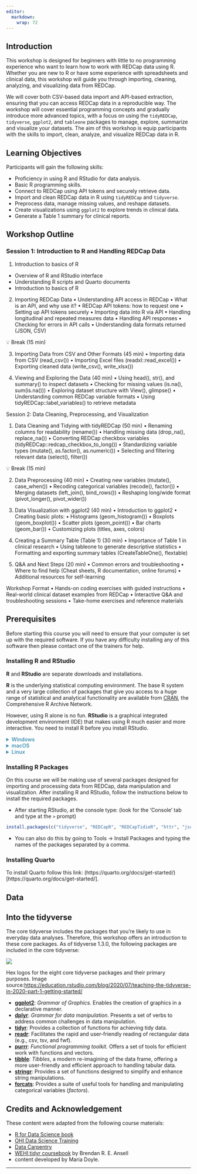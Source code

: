 ```yaml
---
editor: 
  markdown: 
    wrap: 72
---
```


## Introduction

This workshop is designed for beginners with little to no programming experience who want to learn how to work with REDCap data using R. Whether you are new to R or have some experience with spreadsheets and clinical data, this workshop will guide you through importing, cleaning, analyzing, and visualizing data from REDCap.

We will cover both CSV-based data import and API-based extraction, ensuring that you can access REDCap data in a reproducible way. The workshop will cover essential programming concepts and gradually introduce more advanced topics, with a focus on using the `tidyREDCap`, `tidyverse`, `ggplot2`, and `tableone` packages to manage, explore, summarize and visualize your datasets. The aim of this workshop is equip participants with the skills to import, clean, analyze, and visualize REDCap data in R.

## Learning Objectives

Participants will gain the following skills:

- Proficiency in using R and RStudio for data analysis.
- Basic R programming skills.
- Connect to REDCap using API tokens and securely retrieve data.
- Import and clean REDCap data in R using `tidyREDCap` and `tidyverse`.
- Preprocess data, manage missing values, and reshape datasets.
- Create visualizations using `ggplot2` to explore trends in clinical data.
- Generate a Table 1 summary for clinical reports.

## Workshop Outline

### Session 1: Introduction to R and Handling REDCap Data

1. Introduction to basics of R

  - Overview of R and RStudio interface
  - Understanding R scripts and Quarto documents
  - Introduction to basics of R

2. Importing REDCap Data
	•	Understanding API access in REDCap
	•	What is an API, and why use it?
	•	REDCap API tokens: how to request one
	•	Setting up API tokens securely
	•	Importing data into R via API
	•	Handling longitudinal and repeated measures data
	•	Handling API responses
	•	Checking for errors in API calls
	•	Understanding data formats returned (JSON, CSV)

💡 Break (15 min)

3. Importing Data from CSV and Other Formats (45 min)
	•	Importing data from CSV (read_csv())
	•	Importing Excel files (readxl::read_excel())
	•	Exporting cleaned data (write_csv(), write_xlsx())

4. Viewing and Exploring the Data (40 min)
	•	Using head(), str(), and summary() to inspect datasets
	•	Checking for missing values (is.na(), sum(is.na()))
	•	Exploring dataset structure with View(), glimpse()
	•	Understanding common REDCap variable formats
	•	Using tidyREDCap::label_variables() to retrieve metadata

Session 2: Data Cleaning, Preprocessing, and Visualization

1. Data Cleaning and Tidying with tidyREDCap (50 min)
	•	Renaming columns for readability (rename())
	•	Handling missing data (drop_na(), replace_na())
	•	Converting REDCap checkbox variables (tidyREDCap::redcap_checkbox_to_long())
	•	Standardizing variable types (mutate(), as.factor(), as.numeric())
	•	Selecting and filtering relevant data (select(), filter())

💡 Break (15 min)

2. Data Preprocessing (40 min)
	•	Creating new variables (mutate(), case_when())
	•	Recoding categorical variables (recode(), factor())
	•	Merging datasets (left_join(), bind_rows())
	•	Reshaping long/wide format (pivot_longer(), pivot_wider())

3. Data Visualization with ggplot2 (40 min)
	•	Introduction to ggplot2
	•	Creating basic plots:
	•	Histograms (geom_histogram())
	•	Boxplots (geom_boxplot())
	•	Scatter plots (geom_point())
	•	Bar charts (geom_bar())
	•	Customizing plots (titles, axes, colors)

4. Creating a Summary Table (Table 1) (30 min)
	•	Importance of Table 1 in clinical research
	•	Using tableone to generate descriptive statistics
	•	Formatting and exporting summary tables (CreateTableOne(), flextable)

5. Q&A and Next Steps (20 min)
	•	Common errors and troubleshooting
	•	Where to find help (Cheat sheets, R documentation, online forums)
	•	Additional resources for self-learning

Workshop Format
	•	Hands-on coding exercises with guided instructions
	•	Real-world clinical dataset examples from REDCap
	•	Interactive Q&A and troubleshooting sessions
	•	Take-home exercises and reference materials


## Prerequisites

Before starting this course you will need to ensure that your computer is set up with the required software. If you have any difficulty installing any of this software then please contact one of the trainers for help.

### Installing R and RStudio

**R** and **RStudio** are separate downloads and installations.

**R** is the underlying statistical computing environment. The base R system and a very large collection of packages that give you access to a huge range of statistical and analytical functionality are available from [CRAN](https://cran.r-project.org), the Comprehensive R Archive
Network.

However, using R alone is no fun. **RStudio** is a graphical integrated development environment (IDE) that makes using R much easier and more interactive. You need to install R before you install RStudio.

```{=html}
<details>
<summary style="color: #4492B4; font-weight: 600;" >
Windows
</summary>
```

-   **If you already have R and RStudio installed:**

    -   Open RStudio, and click on "Help" \> "Check for updates". If a new version is available, quit RStudio, and download the latest version for RStudio.
    -   To check which version of R you are using, start RStudio and the first thing that appears in the console indicates the version of R you are running. Alternatively, you can type `sessionInfo()`, which will also display which version of R you are running. Go on the [CRAN website](https://cran.r-project.org/bin/windows/base/) and check whether a more recent version is available. If so, please download and install it. You can [check here](https://cran.r-project.org/bin/windows/base/rw-FAQ.html#How-do-I-UNinstall-R_003f) for more information on how to remove old versions from your system if you wish to do so.

- **If you don't have R and RStudio installed:**

  - Download R from the [CRAN website](https://cran.r-project.org/bin/windows/base/release.htm).
  - Run the `.exe` file that was just downloaded
  - Go to the [RStudio download page](https://www.rstudio.com/products/rstudio/download/#download)
  - Under *Installers* select **RStudio x.yy.zzz - Windows 10/8/7** where x, y, and z represent version numbers)
  - Double click the file to install it
  - Once it's installed, open RStudio to make sure it works and you don't get any error messages.


```{=html}
</details>
```

```{=html}
<details>
<summary style="color: #4492B4; font-weight: 600;" >macOS</summary>
```

- **If you already have R and RStudio installed:**

  - Open RStudio, and click on "Help" \> "Check for updates". If a new version is available, quit RStudio, and download the latest version for RStudio.
  - To check the version of R you are using, start RStudio and the first thing that appears on the terminal indicates the version of R you are running. Alternatively, you can type `sessionInfo()`, which will also display which version of R you are running. Go on the [CRAN website](https://cran.r-project.org/bin/macosx/) and check whether a more recent version is available. If so, please download and install it.

- **If you don't have R and RStudio installed:**

  - Download R from the [CRAN website](https://cran.r-project.org/bin/macosx/).
  - Select the `.pkg` file for the latest R version
  - Double click on the downloaded file to install R
  - It is also a good idea to install [XQuartz](https://www.xquartz.org/) (needed by some packages)
  - Go to the [RStudio download page](https://www.rstudio.com/products/rstudio/download/#download)
  - Under *Installers* select **RStudio x.yy.zzz - Mac OS X 10.6+ (64-bit)** (where x, y, and z represent version numbers)
  - Double click the file to install RStudio
  - Once it's installed, open RStudio to make sure it works and you don't get any error messages.

```{=html}
</details>
```

```{=html}
<details>
<summary style="color: #4492B4; font-weight: 600;" >
Linux
</summary>
```

- Follow the instructions for your distribution from  [CRAN](https://cloud.r-project.org/bin/linux), they provide information to get the most recent version of R for common distributions. For most distributions, you could use your package manager (e.g., for Debian/Ubuntu run `sudo apt-get install r-base`, and for Fedora `sudo yum install R`), but we don't recommend this approach as the versions provided by this are usually out of date. In any case, make sure you have at least R 4.3.2.
- Go to the [RStudio download page](https://www.rstudio.com/products/rstudio/download/#download)
- Under *Installers* select the version that matches your distribution, and install it with your preferred method (e.g., with Debian/Ubuntu `sudo dpkg -i   rstudio-x.yy.zzz-amd64.deb` at the terminal).
- Once it's installed, open RStudio to make sure it works and you don't get any error messages.

```{=html}
</details>
```

### Installing R Packages

On this course we will be making use of several packages designed for importing and processing data from REDCap, data manipulation and visualization. After installing R and RStudio, follow the instructions below to install the required packages.

- After starting RStudio, at the console type: (look for the 'Console' tab and type at the `>` prompt)

```r
install.packages(c("tidyverse", "REDCapR", "REDCapTidieR", "httr", "jsonlite"))
```

- You can also do this by going to Tools -\> Install Packages and typing the names of the packages separated by a comma.

### Installing Quarto

To install Quarto follow this link: (https://quarto.org/docs/get-started/)[https://quarto.org/docs/get-started/]. 

## Data



## Into the tidyverse

The core tidyverse includes the packages that you're likely to use in
everyday data analyses. Therefore, this workshop offers an introduction
to these core packages. As of tidyverse 1.3.0, the following packages
are included in the core tidyverse:

::: {#fig-datatypes}
![](vignettes/images/tidyverse-packages.png){fig-align="center"}

Hex logos for the eight core tidyverse packages and their primary
purposes. Image
source:<https://education.rstudio.com/blog/2020/07/teaching-the-tidyverse-in-2020-part-1-getting-started/>
:::

- [**ggplot2**](https://ggplot2.tidyverse.org/): *Grammar of Graphics.* Enables the creation of graphics in a declarative manner.
- [**dplyr**](https://dplyr.tidyverse.org/): *Grammar for data manipulation*. Presents a set of verbs to address common challenges in data manipulation.
- [**tidyr**](https://tidyr.tidyverse.org/): Provides a collection of functions for achieving tidy data.
- [**readr**](https://readr.tidyverse.org/): Facilitates the rapid and user-friendly reading of rectangular data (e.g., csv, tsv, and fwf).
- [**purrr**](https://purrr.tidyverse.org/): *Functional programming toolkit.* Offers a set of tools for efficient work with functions and vectors.
- [**tibble**](https://tibble.tidyverse.org/): *Tibbles*, a modern re-imagining of the data frame, offering a more user-friendly and efficient approach to handling tabular data.
- [**stringr**](https://stringr.tidyverse.org/): Provides a set of functions designed to simplify and enhance string manipulations.
- [**forcats**](https://forcats.tidyverse.org/):  Provides a suite of useful tools for handling and manipulating categorical variables (*factors*).

## Credits and Acknowledgement

These content were adapted from the following course materials:

 - [R for Data Science book](https://r4ds.had.co.nz/index.html)
 - [OHI Data Science Training](http://ohi-science.org/data-science-training/index.html)
 - [Data Carpentry](https://datacarpentry.org)
 - [WEHI tidyr coursebook](https://bookdown.org/ansellbr/WEHI_tidyR_course_book/) by Brendan R. E. Ansell
 - content developed by Maria Doyle.

------------------------------------------------------------------------
